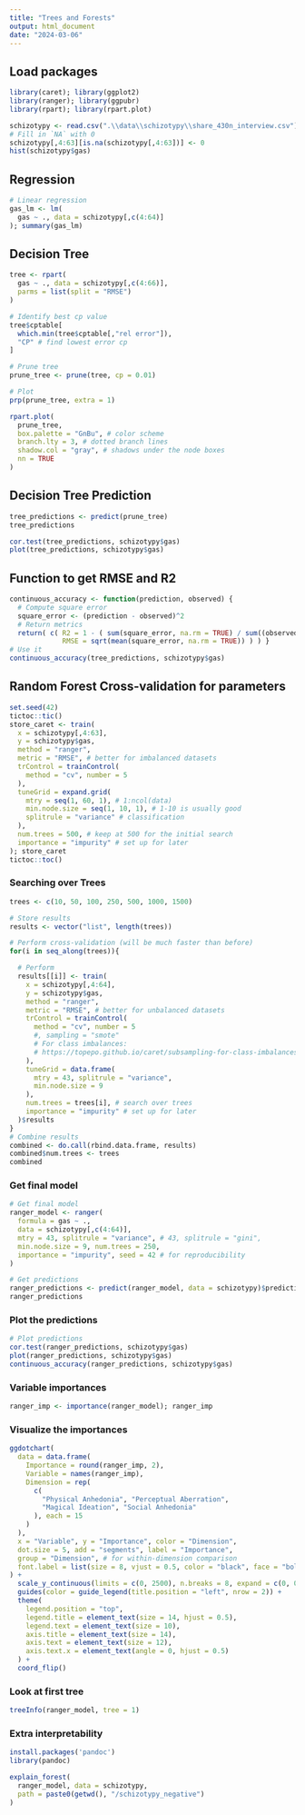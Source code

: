 ```yaml
---
title: "Trees and Forests"
output: html_document
date: "2024-03-06"
---
```


## Load packages
```r
library(caret); library(ggplot2)
library(ranger); library(ggpubr)
library(rpart); library(rpart.plot)
```



```r
schizotypy <- read.csv(".\\data\\schizotypy\\share_430n_interview.csv")
# Fill in `NA` with 0
schizotypy[,4:63][is.na(schizotypy[,4:63])] <- 0
hist(schizotypy$gas)
```
## Regression

```r
# Linear regression
gas_lm <- lm(
  gas ~ ., data = schizotypy[,c(4:64)]
); summary(gas_lm)
```
## Decision Tree
```r
tree <- rpart(
  gas ~ ., data = schizotypy[,c(4:66)],
  parms = list(split = "RMSE")
)

# Identify best cp value
tree$cptable[
  which.min(tree$cptable[,"rel error"]),
  "CP" # find lowest error cp
]

# Prune tree
prune_tree <- prune(tree, cp = 0.01)

# Plot
prp(prune_tree, extra = 1)
```
```r
rpart.plot(
  prune_tree,
  box.palette = "GnBu", # color scheme
  branch.lty = 3, # dotted branch lines
  shadow.col = "gray", # shadows under the node boxes
  nn = TRUE
)
```
## Decision Tree Prediction
```r
tree_predictions <- predict(prune_tree)
tree_predictions

cor.test(tree_predictions, schizotypy$gas)
plot(tree_predictions, schizotypy$gas)
```


## Function to get RMSE and R2

```r
continuous_accuracy <- function(prediction, observed) { 
  # Compute square error 
  square_error <- (prediction - observed)^2 
  # Return metrics 
  return( c( R2 = 1 - ( sum(square_error, na.rm = TRUE) / sum((observed - mean(observed, na.rm = TRUE))^2, na.rm = TRUE) ), 
             RMSE = sqrt(mean(square_error, na.rm = TRUE)) ) ) } 
# Use it
continuous_accuracy(tree_predictions, schizotypy$gas)
```
## Random Forest Cross-validation for parameters
```r
set.seed(42)
tictoc::tic()
store_caret <- train(
  x = schizotypy[,4:63],
  y = schizotypy$gas,
  method = "ranger",
  metric = "RMSE", # better for imbalanced datasets
  trControl = trainControl(
    method = "cv", number = 5
  ),
  tuneGrid = expand.grid(
    mtry = seq(1, 60, 1), # 1:ncol(data)
    min.node.size = seq(1, 10, 1), # 1-10 is usually good
    splitrule = "variance" # classification
  ),
  num.trees = 500, # keep at 500 for the initial search
  importance = "impurity" # set up for later
); store_caret
tictoc::toc()
```

### Searching over Trees
```r
trees <- c(10, 50, 100, 250, 500, 1000, 1500)

# Store results
results <- vector("list", length(trees))

# Perform cross-validation (will be much faster than before)
for(i in seq_along(trees)){

  # Perform
  results[[i]] <- train(
    x = schizotypy[,4:64],
    y = schizotypy$gas,
    method = "ranger",
    metric = "RMSE", # better for unbalanced datasets
    trControl = trainControl(
      method = "cv", number = 5
      #, sampling = "smote"
      # For class imbalances:
      # https://topepo.github.io/caret/subsampling-for-class-imbalances.html
    ),
    tuneGrid = data.frame(
      mtry = 43, splitrule = "variance",
      min.node.size = 9
    ),
    num.trees = trees[i], # search over trees
    importance = "impurity" # set up for later
  )$results
}
# Combine results
combined <- do.call(rbind.data.frame, results)
combined$num.trees <- trees
combined
```

### Get final model

```r
# Get final model
ranger_model <- ranger(
  formula = gas ~ .,
  data = schizotypy[,c(4:64)],
  mtry = 43, splitrule = "variance", # 43, splitrule = "gini",
  min.node.size = 9, num.trees = 250,
  importance = "impurity", seed = 42 # for reproducibility
)

# Get predictions
ranger_predictions <- predict(ranger_model, data = schizotypy)$predictions
ranger_predictions
```

### Plot the predictions

```r
# Plot predictions
cor.test(ranger_predictions, schizotypy$gas)
plot(ranger_predictions, schizotypy$gas)
continuous_accuracy(ranger_predictions, schizotypy$gas)
```

### Variable importances
```r
ranger_imp <- importance(ranger_model); ranger_imp
```

### Visualize the importances
```r
ggdotchart(
  data = data.frame(
    Importance = round(ranger_imp, 2),
    Variable = names(ranger_imp),
    Dimension = rep(
      c(
        "Physical Anhedonia", "Perceptual Aberration",
        "Magical Ideation", "Social Anhedonia"
      ), each = 15
    )
  ),
  x = "Variable", y = "Importance", color = "Dimension",
  dot.size = 5, add = "segments", label = "Importance",
  group = "Dimension", # for within-dimension comparison
  font.label = list(size = 8, vjust = 0.5, color = "black", face = "bold")
) +
  scale_y_continuous(limits = c(0, 2500), n.breaks = 8, expand = c(0, 0)) +
  guides(color = guide_legend(title.position = "left", nrow = 2)) +
  theme(
    legend.position = "top",
    legend.title = element_text(size = 14, hjust = 0.5),
    legend.text = element_text(size = 10),
    axis.title = element_text(size = 14),
    axis.text = element_text(size = 12),
    axis.text.x = element_text(angle = 0, hjust = 0.5)
  ) +
  coord_flip()
```

### Look at first tree

```r
treeInfo(ranger_model, tree = 1)
```

### Extra interpretability
```r
install.packages('pandoc')
library(pandoc)

explain_forest(
  ranger_model, data = schizotypy,
  path = paste0(getwd(), "/schizotypy_negative")
)
```

